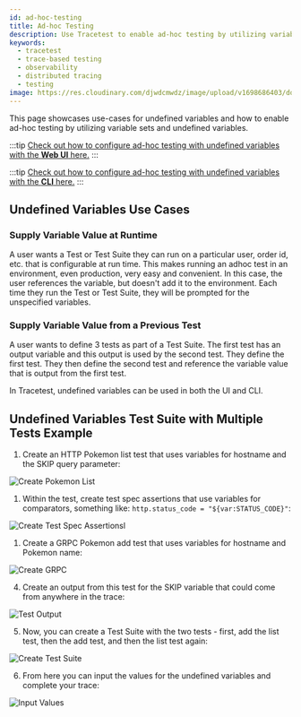 ```yaml
---
id: ad-hoc-testing
title: Ad-hoc Testing
description: Use Tracetest to enable ad-hoc testing by utilizing variable sets and undefined variables.
keywords:
  - tracetest
  - trace-based testing
  - observability
  - distributed tracing
  - testing
image: https://res.cloudinary.com/djwdcmwdz/image/upload/v1698686403/docs/Blog_Thumbnail_14_rsvkmo.jpg
---
```


This page showcases use-cases for undefined variables and how to enable ad-hoc testing by utilizing variable sets and undefined variables.

:::tip
[Check out how to configure ad-hoc testing with undefined variables with the **Web UI** here.](/web-ui/undefined-variables)
:::

:::tip
[Check out how to configure ad-hoc testing with undefined variables with the **CLI** here.](/cli/undefined-variables)
:::

## Undefined Variables Use Cases

### Supply Variable Value at Runtime

A user wants a Test or Test Suite they can run on a particular user, order id, etc. that is configurable at run time. This makes running an adhoc test in an environment, even production, very easy and convenient. In this case, the user references the variable, but doesn't add it to the environment. Each time they run the Test or Test Suite, they will be prompted for the unspecified variables.

### Supply Variable Value from a Previous Test

A user wants to define 3 tests as part of a Test Suite. The first test has an output variable and this output is used by the second test. They define the first test. They then define the second test and reference the variable value that is output from the first test. 

In Tracetest, undefined variables can be used in both the UI and CLI. 

## Undefined Variables Test Suite with Multiple Tests Example

1. Create an HTTP Pokemon list test that uses variables for hostname and the SKIP query parameter:

![Create Pokemon List](../img/pokeshop-list.png)

1. Within the test, create test spec assertions that use variables for comparators, something like: `http.status_code = "${var:STATUS_CODE}"`:

![Create Test Spec Assertionsl](../img/create-test-spec-assertions.png)

1. Create a GRPC Pokemon add test that uses variables for hostname and Pokemon name:

![Create GRPC](../img/create-grpc.png)

4. Create an output from this test for the SKIP variable that could come from anywhere in the trace:

![Test Output](../img/test-output.png)

5. Now, you can create a Test Suite with the two tests - first, add the list test, then the add test, and then the list test again:

![Create Test Suite](https://res.cloudinary.com/djwdcmwdz/image/upload/v1710422676/docs/create-testsuite-min_jawmao.png)

6. From here you can input the values for the undefined variables and complete your trace:

![Input Values](../img/input-values.png)
